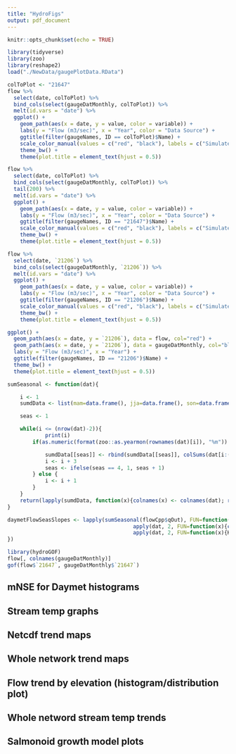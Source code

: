 ```yaml
---
title: "HydroFigs"
output: pdf_document
---
```


```r
knitr::opts_chunk$set(echo = TRUE)
```


```r
library(tidyverse)
library(zoo)
library(reshape2)
load("./NewData/gaugePlotData.RData")
```

```r
colToPlot <- "21647"
flow %>% 
  select(date, colToPlot) %>% 
  bind_cols(select(gaugeDatMonthly, colToPlot)) %>% 
  melt(id.vars = "date") %>% 
  ggplot() +
    geom_path(aes(x = date, y = value, color = variable)) +
    labs(y = "Flow (m3/sec)", x = "Year", color = "Data Source") +
    ggtitle(filter(gaugeNames, ID == colToPlot)$Name) +
    scale_color_manual(values = c("red", "black"), labels = c("Simulated", "Observed")) +
    theme_bw() +
    theme(plot.title = element_text(hjust = 0.5))
```

```r
flow %>% 
  select(date, colToPlot) %>% 
  bind_cols(select(gaugeDatMonthly, colToPlot)) %>% 
  tail(200) %>% 
  melt(id.vars = "date") %>% 
  ggplot() +
    geom_path(aes(x = date, y = value, color = variable)) +
    labs(y = "Flow (m3/sec)", x = "Year", color = "Data Source") +
    ggtitle(filter(gaugeNames, ID == "21647")$Name) +
    scale_color_manual(values = c("red", "black"), labels = c("Simulated", "Observed")) +
    theme_bw() +
    theme(plot.title = element_text(hjust = 0.5))
```

```r
flow %>% 
  select(date, `21206`) %>% 
  bind_cols(select(gaugeDatMonthly, `21206`)) %>% 
  melt(id.vars = "date") %>% 
  ggplot() +
    geom_path(aes(x = date, y = value, color = variable)) +
    labs(y = "Flow (m3/sec)", x = "Year", color = "Data Source") +
    ggtitle(filter(gaugeNames, ID == "21206")$Name) +
    scale_color_manual(values = c("red", "black"), labels = c("Simulated", "Observed")) +
    theme_bw() +
    theme(plot.title = element_text(hjust = 0.5))
```



```r
ggplot() +
  geom_path(aes(x = date, y = `21206`), data = flow, col="red") +
  geom_path(aes(x = date, y = `21206`), data = gaugeDatMonthly, col="black") +
  labs(y = "Flow (m3/sec)", x = "Year") +
  ggtitle(filter(gaugeNames, ID == "21206")$Name) +
  theme_bw() +
  theme(plot.title = element_text(hjust = 0.5))
```


```r
sumSeasonal <- function(dat){

	i <- 1
	sumdData <- list(mam=data.frame(), jja=data.frame(), son=data.frame(), djf=data.frame())

	seas <- 1

	while(i <= (nrow(dat)-2)){
			print(i)
		if(as.numeric(format(zoo::as.yearmon(rownames(dat)[i]), "%m")) %in% c(3,6,9,12)){

			sumdData[[seas]] <- rbind(sumdData[[seas]], colSums(dat[i:(i+2),]))
			i <- i + 3
			seas <- ifelse(seas == 4, 1, seas + 1)
		} else {
			i <- i + 1
		}
	}
	return(lapply(sumdData, function(x){colnames(x) <- colnames(dat); rownames(x) <- unique(substr(rownames(dat), 5, 9))[1:nrow(x)];x}))
}

daymetFlowSeasSlopes <- lapply(sumSeasonal(flowCpp$qOut), FUN=function(dat){list(
										apply(dat, 2, FUN=function(x){coef(lm(x ~ c(1:length(x))))[2]}),
										apply(dat, 2, FUN=function(x){Kendall::MannKendall(x)[2]$sl[1]}))
})
```

```r
library(hydroGOF)
flow[, colnames(gaugeDatMonthly)]
gof(flow$`21647`, gaugeDatMonthly$`21647`)
```

## mNSE for Daymet histograms

## Stream temp graphs

## Netcdf trend maps

## Whole network trend maps

## Flow trend by elevation (histogram/distribution plot)

## Whole netword stream temp trends

## Salmonoid growth model plots